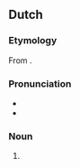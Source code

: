 ==Dutch==

===Etymology===
From {{compound|nl|snuffelen|vliegtuig}}.

===Pronunciation===
* {{audio|nl|Nl-snuffelvliegtuig.ogg|Audio}}
* {{hyphenation|nl|snuf|fel|vlieg|tuig}}

===Noun===
{{nl-noun|n|-en|snuffelvliegtuigje}}

# {{l|en|sniffer plane}}